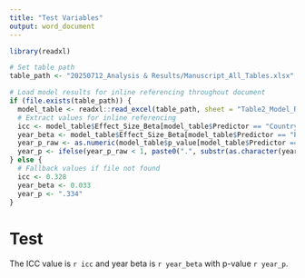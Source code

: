```yaml
---
title: "Test Variables"
output: word_document
---
```


```r
library(readxl)

# Set table path
table_path <- "20250712_Analysis & Results/Manuscript_All_Tables.xlsx"

# Load model results for inline referencing throughout document
if (file.exists(table_path)) {
  model_table <- readxl::read_excel(table_path, sheet = "Table2_Model_Results")
  # Extract values for inline referencing
  icc <- model_table$Effect_Size_Beta[model_table$Predictor == "Country clustering (ICC)"]
  year_beta <- model_table$Effect_Size_Beta[model_table$Predictor == "Publication year"]
  year_p_raw <- as.numeric(model_table$p_value[model_table$Predictor == "Publication year"])
  year_p <- ifelse(year_p_raw < 1, paste0(".", substr(as.character(year_p_raw), 3, nchar(as.character(year_p_raw)))), as.character(year_p_raw))
} else {
  # Fallback values if file not found
  icc <- 0.328
  year_beta <- 0.033
  year_p <- ".334"
}
```

# Test

The ICC value is `r icc` and year beta is `r year_beta` with p-value `r year_p`.
